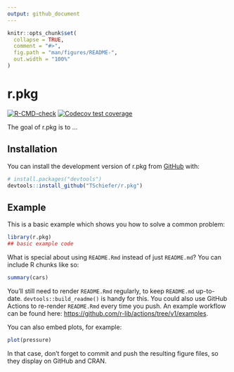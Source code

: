 ```yaml
---
output: github_document
---
```


<!-- README.md is generated from README.Rmd. Please edit that file -->

```r
knitr::opts_chunk$set(
  collapse = TRUE,
  comment = "#>",
  fig.path = "man/figures/README-",
  out.width = "100%"
)
```

# r.pkg

<!-- badges: start -->
[![R-CMD-check](https://github.com/TSchiefer/r.pkg/workflows/R-CMD-check/badge.svg)](https://github.com/TSchiefer/r.pkg/actions)
[![Codecov test coverage](https://codecov.io/gh/TSchiefer/r.pkg/branch/main/graph/badge.svg)](https://app.codecov.io/gh/TSchiefer/r.pkg?branch=main)
<!-- badges: end -->

The goal of r.pkg is to ...

## Installation

You can install the development version of r.pkg from [GitHub](https://github.com/) with:

``` r
# install.packages("devtools")
devtools::install_github("TSchiefer/r.pkg")
```

## Example

This is a basic example which shows you how to solve a common problem:

```r
library(r.pkg)
## basic example code
```

What is special about using `README.Rmd` instead of just `README.md`? You can include R chunks like so:

```r
summary(cars)
```

You'll still need to render `README.Rmd` regularly, to keep `README.md` up-to-date. `devtools::build_readme()` is handy for this. You could also use GitHub Actions to re-render `README.Rmd` every time you push. An example workflow can be found here: <https://github.com/r-lib/actions/tree/v1/examples>.

You can also embed plots, for example:

```r
plot(pressure)
```

In that case, don't forget to commit and push the resulting figure files, so they display on GitHub and CRAN.
